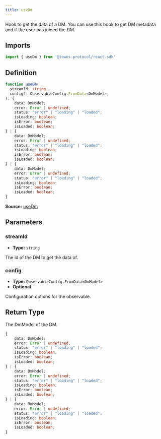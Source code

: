 ```yaml
---
title: useDm
---
```

Hook to get the data of a DM. You can use this hook to get DM metadata and if the user has joined the DM.

## Imports

```ts
import { useDm } from '@towns-protocol/react-sdk'
```

## Definition

```ts
function useDm(
  streamId: string,
  config?: ObservableConfig.FromData<DmModel>,
): {
    data: DmModel;
    error: Error | undefined;
    status: "error" | "loading" | "loaded";
    isLoading: boolean;
    isError: boolean;
    isLoaded: boolean;
} | {
    data: DmModel;
    error: Error | undefined;
    status: "error" | "loading" | "loaded";
    isLoading: boolean;
    isError: boolean;
    isLoaded: boolean;
} | {
    data: DmModel;
    error: Error | undefined;
    status: "error" | "loading" | "loaded";
    isLoading: boolean;
    isError: boolean;
    isLoaded: boolean;
}
```

**Source:** [useDm](https://github.com/towns-protocol/towns/blob/main/packages/react-sdk/src/useDm.ts)

## Parameters

### streamId

- **Type:** `string`

The id of the DM to get the data of.

### config

- **Type:** `ObservableConfig.FromData<DmModel>`
- **Optional**

Configuration options for the observable.

## Return Type

The DmModel of the DM.

```ts
{
    data: DmModel;
    error: Error | undefined;
    status: "error" | "loading" | "loaded";
    isLoading: boolean;
    isError: boolean;
    isLoaded: boolean;
} | {
    data: DmModel;
    error: Error | undefined;
    status: "error" | "loading" | "loaded";
    isLoading: boolean;
    isError: boolean;
    isLoaded: boolean;
} | {
    data: DmModel;
    error: Error | undefined;
    status: "error" | "loading" | "loaded";
    isLoading: boolean;
    isError: boolean;
    isLoaded: boolean;
}
```
